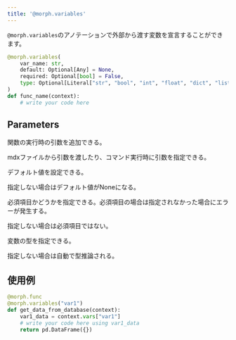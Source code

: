 ```yaml
---
title: '@morph.variables'
---
```


`@morph.variables`のアノテーションで外部から渡す変数を宣言することができます。

```python
@morph.variables(
    var_name: str,
	default: Optional[Any] = None,
	required: Optional[bool] = False,
    type: Optional[Literal["str", "bool", "int", "float", "dict", "list"]] = None,
)
def func_name(context):
	# write your code here
```

## Parameters

<ParamField body="var_name" type="string" required>
関数の実行時の引数を追加できる。

mdxファイルから引数を渡したり、コマンド実行時に引数を指定できる。
</ParamField>

<ParamField body="default" type="any">
デフォルト値を設定できる。

指定しない場合はデフォルト値がNoneになる。
</ParamField>

<ParamField body="required" type="bool" default="False">
必須項目かどうかを指定できる。必須項目の場合は指定されなかった場合にエラーが発生する。

指定しない場合は必須項目ではない。
</ParamField>

<ParamField body="type" type="string" default="None">
変数の型を指定できる。

指定しない場合は自動で型推論される。
</ParamField>

## 使用例

```python
@morph.func
@morph.variables("var1")
def get_data_from_database(context):
	var1_data = context.vars["var1"]
    # write your code here using var1_data
	return pd.DataFrame({})
```